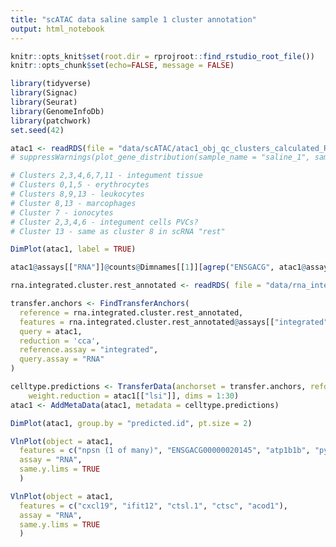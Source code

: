 ```yaml
---
title: "scATAC data saline sample 1 cluster annotation"
output: html_notebook
---
```


```r
knitr::opts_knit$set(root.dir = rprojroot::find_rstudio_root_file())
knitr::opts_chunk$set(echo=FALSE, message = FALSE)
```

```r
library(tidyverse)
library(Signac)
library(Seurat)
library(GenomeInfoDb)
library(patchwork)
set.seed(42)
```


```r
atac1 <- readRDS(file = "data/scATAC/atac1_obj_qc_clusters_calculated_RNA.rds")
# suppressWarnings(plot_gene_distribution(sample_name = "saline_1", sample_obj = atac1))
```

```r
# Clusters 2,3,4,6,7,11 - integument tissue
# Clusters 0,1,5 - erythrocytes
# Clusters 8,9,13 - leukocytes 
# Cluster 8,13 - marcophages
# Cluster 7 - ionocytes
# Cluster 2,3,4,6 - integument cells PVCs?
# Cluster 13 - same as cluster 8 in scRNA "rest"
```


```r
DimPlot(atac1, label = TRUE)
```

```r
atac1@assays[["RNA"]]@counts@Dimnames[[1]][agrep("ENSGACG", atac1@assays[["RNA"]]@counts@Dimnames[[1]])]

```

```r
rna.integrated.cluster.rest_annotated <- readRDS( file = "data/rna_integrated_cluster_rest_annotated.RData")
```


```r
transfer.anchors <- FindTransferAnchors(
  reference = rna.integrated.cluster.rest_annotated,
  features = rna.integrated.cluster.rest_annotated@assays[["integrated"]]@data@Dimnames[[1]],
  query = atac1,
  reduction = 'cca', 
  reference.assay = "integrated",
  query.assay = "RNA"
)
```

```r
celltype.predictions <- TransferData(anchorset = transfer.anchors, refdata = Idents(rna.integrated.cluster.rest_annotated), 
    weight.reduction = atac1[["lsi"]], dims = 1:30)
atac1 <- AddMetaData(atac1, metadata = celltype.predictions)
```

```r
DimPlot(atac1, group.by = "predicted.id", pt.size = 2)
```


```r
VlnPlot(object = atac1,
  features = c("npsn (1 of many)", "ENSGACG00000020145", "atp1b1b", "pygl", "Ita4h", "atp1a1a.2", "pgd", "msna", "prf1.9", "lck", "mpx", "mpeg1.2", "irf8", "coro1a", "arpc1b", "zgc:64051", "rhcga", "TYMP", "ca15b", "krt99", "krt98", "krt97", "apodb", "fbp2", "ncf1", "ENSGACG00000004882", "g6pd", "sftpbb", "tnfsf14", "ENSGACG00000012769", "ENSGACG00000010720", "cd79a", "mmp9", "taldo1", "tktb", "TSC22D1", "arg2", "S100P", "cdh31", "lgals3b", "hbae5", "ncf2", "krt8", "capn2b"), 
  assay = "RNA", 
  same.y.lims = TRUE
  )
```


```r
VlnPlot(object = atac1,
  features = c("cxcl19", "ifit12", "ctsl.1", "ctsc", "acod1"), 
  assay = "RNA", 
  same.y.lims = TRUE
  )
```




